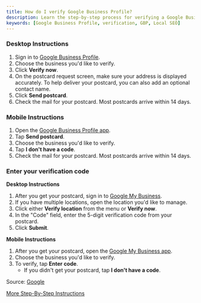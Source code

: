 ```yaml
---
title: How do I verify Google Business Profile?
description: Learn the step-by-step process for verifying a Google Business Profile on desktop and mobile devices.
keywords: [Google Business Profile, verification, GBP, Local SEO]
---
```


### **Desktop Instructions**

1. Sign in to [Google Business Profile](https://business.google.com/).
2. Choose the business you'd like to verify.
3. Click **Verify now**.
4. On the postcard request screen, make sure your address is displayed accurately. To help deliver your postcard, you can also add an optional contact name.
5. Click **Send postcard**.
6. Check the mail for your postcard. Most postcards arrive within 14 days.

### **Mobile Instructions**

1. Open the [Google Business Profile app](https://support.google.com/business/answer/4601325).
2. Tap **Send postcard**.
3. Choose the business you'd like to verify.
4. Tap **I don't have a code**.
5. Check the mail for your postcard. Most postcards arrive within 14 days.

### **Enter your verification code**

**Desktop Instructions**

1. After you get your postcard, sign in to [Google My Business](https://business.google.com/).
2. If you have multiple locations, open the location you'd like to manage.
3. Click either **Verify location** from the menu or **Verify now**.
4. In the "Code" field, enter the 5-digit verification code from your postcard.
5. Click **Submit**.

**Mobile Instructions**

1. After you get your postcard, open the [Google My Business app](https://support.google.com/business/answer/4601325).
2. Choose the business you'd like to verify.
3. To verify, tap **Enter code**.
   - If you didn't get your postcard, tap **I don't have a code**.

Source: [Google](https://support.google.com/business/answer/7107242?hl=en)

[More Step-By-Step Instructions](https://www.analyticsthatprofit.com/google-my-business#google_my_business_verification)